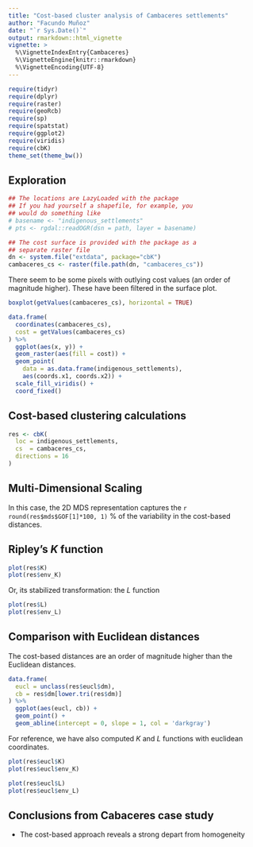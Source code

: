 ```yaml
---
title: "Cost-based cluster analysis of Cambaceres settlements"
author: "Facundo Muñoz"
date: "`r Sys.Date()`"
output: rmarkdown::html_vignette
vignette: >
  %\VignetteIndexEntry{Cambaceres}
  %\VignetteEngine{knitr::rmarkdown}
  %\VignetteEncoding{UTF-8}
---
```


```r
require(tidyr)
require(dplyr)
require(raster)
require(geoRcb)
require(sp)
require(spatstat)
require(ggplot2)
require(viridis)
require(cbK)
theme_set(theme_bw())
```



## Exploration


```r
## The locations are LazyLoaded with the package
## If you had yourself a shapefile, for example, you 
## would do something like
# basename <- "indigenous_settlements"
# pts <- rgdal::readOGR(dsn = path, layer = basename)

## The cost surface is provided with the package as a
## separate raster file
dn <- system.file("extdata", package="cbK")
cambaceres_cs <- raster(file.path(dn, "cambaceres_cs"))
```


There seem to be some pixels with outlying cost values (an order of magnitude 
higher). These have been filtered in the surface plot.

```r
boxplot(getValues(cambaceres_cs), horizontal = TRUE)
```


```r
data.frame(
  coordinates(cambaceres_cs),
  cost = getValues(cambaceres_cs)
) %>% 
  ggplot(aes(x, y)) +
  geom_raster(aes(fill = cost)) +
  geom_point(
    data = as.data.frame(indigenous_settlements),
    aes(coords.x1, coords.x2)) +
  scale_fill_viridis() +
  coord_fixed()

```


## Cost-based clustering calculations

```r
res <- cbK(
  loc = indigenous_settlements,
  cs  = cambaceres_cs,
  directions = 16
)
```



## Multi-Dimensional Scaling

In this case, the 2D MDS representation captures the `r round(res$mds$GOF[1]*100, 1)`
 % of the variability in the cost-based distances.
 

## Ripley's $K$ function

```r
plot(res$K)
plot(res$env_K)
```


Or, its stabilized transformation: the $L$ function

```r
plot(res$L)
plot(res$env_L)
```



## Comparison with Euclidean distances

The cost-based distances are an order of magnitude higher than the
Euclidean distances.

```r
data.frame(
  eucl = unclass(res$eucl$dm),
  cb = res$dm[lower.tri(res$dm)]
) %>% 
  ggplot(aes(eucl, cb)) +
  geom_point() +
  geom_abline(intercept = 0, slope = 1, col = 'darkgray')
```


For reference, we have also computed $K$ and $L$ functions with euclidean coordinates.

```r
plot(res$eucl$K)
plot(res$eucl$env_K)

plot(res$eucl$L)
plot(res$eucl$env_L)

```



## Conclusions from Cabaceres case study

- The cost-based approach reveals a strong depart from homogeneity

